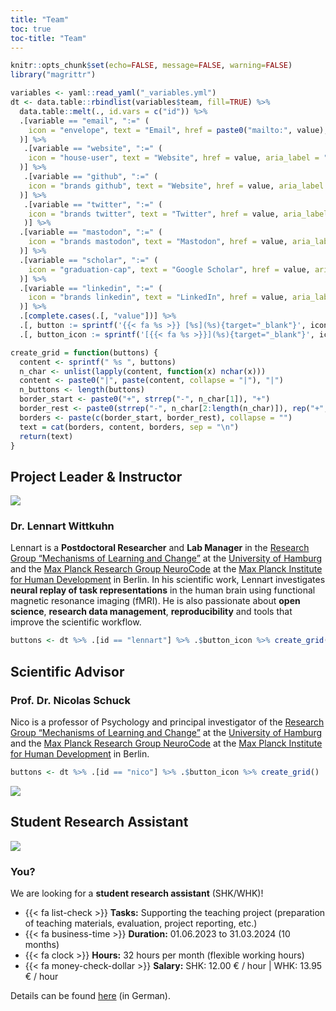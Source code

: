 ```yaml
---
title: "Team"
toc: true
toc-title: "Team"
---
```


```r
knitr::opts_chunk$set(echo=FALSE, message=FALSE, warning=FALSE)
library("magrittr")
```

```r
variables <- yaml::read_yaml("_variables.yml")
dt <- data.table::rbindlist(variables$team, fill=TRUE) %>%
  data.table::melt(., id.vars = c("id")) %>%
  .[variable == "email", ":=" (
    icon = "envelope", text = "Email", href = paste0("mailto:", value), aria_label = "Email"
  )] %>%
   .[variable == "website", ":=" (
    icon = "house-user", text = "Website", href = value, aria_label = "Website"
  )] %>% 
   .[variable == "github", ":=" (
    icon = "brands github", text = "Website", href = value, aria_label = "GitHub"
  )] %>% 
   .[variable == "twitter", ":=" (
    icon = "brands twitter", text = "Twitter", href = value, aria_label = "Twitter"
   )] %>% 
  .[variable == "mastodon", ":=" (
    icon = "brands mastodon", text = "Mastodon", href = value, aria_label = "Mastodon"
  )] %>% 
  .[variable == "scholar", ":=" (
    icon = "graduation-cap", text = "Google Scholar", href = value, aria_label = "Google Scholar"
  )] %>% 
  .[variable == "linkedin", ":=" (
    icon = "brands linkedin", text = "LinkedIn", href = value, aria_label = "LinkedIn"
  )] %>%
  .[complete.cases(.[, "value"])] %>%
  .[, button := sprintf('{{< fa %s >}} [%s](%s){target="_blank"}', icon, text, href)] %>%
  .[, button_icon := sprintf('[{{< fa %s >}}](%s){target="_blank"}', icon, href)]

create_grid = function(buttons) {
  content <- sprintf(" %s ", buttons)
  n_char <- unlist(lapply(content, function(x) nchar(x)))
  content <- paste0("|", paste(content, collapse = "|"), "|")
  n_buttons <- length(buttons)
  border_start <- paste0("+", strrep("-", n_char[1]), "+")
  border_rest <- paste0(strrep("-", n_char[2:length(n_char)]), rep("+", n_buttons - 1))
  borders <- paste(c(border_start, border_rest), collapse = "")
  text = cat(borders, content, borders, sep = "\n")
  return(text)
}
```

## Project Leader & Instructor

::: {.grid}

::: {.g-col-4}
![](images/photo_wittkuhn_portrait.jpg){fig-alt="A portrait photo of Lennart Wittkuhn."}
:::

::: {.g-col-8}

### Dr. Lennart Wittkuhn

Lennart is a **Postdoctoral Researcher** and **Lab Manager** in the [Research Group "Mechanisms of Learning and Change"](https://www.psy.uni-hamburg.de/en/arbeitsbereiche/lern-und-veraenderungsmechanismen.html) at the [University of Hamburg](https://www.uni-hamburg.de/en.html) and the [Max Planck Research Group NeuroCode](https://www.mpib-berlin.mpg.de/research/research-groups/mprg-neurocode) at the [Max Planck Institute for Human Development](https://www.mpib-berlin.mpg.de/en) in Berlin.
In his scientific work, Lennart investigates **neural replay of task representations** in the human brain using functional magnetic resonance imaging (fMRI).
He is also passionate about **open science**, **research data management**, **reproducibility** and tools that improve the scientific workflow.

```r
buttons <- dt %>% .[id == "lennart"] %>% .$button_icon %>% create_grid()
```
:::

:::

## Scientific Advisor

::: {.grid}

::: {.g-col-8}
### Prof. Dr. Nicolas Schuck
Nico is a professor of Psychology and principal investigator of the [Research Group "Mechanisms of Learning and Change"](https://www.psy.uni-hamburg.de/en/arbeitsbereiche/lern-und-veraenderungsmechanismen.html) at the [University of Hamburg](https://www.uni-hamburg.de/en.html) and the [Max Planck Research Group NeuroCode](https://www.mpib-berlin.mpg.de/research/research-groups/mprg-neurocode) at the [Max Planck Institute for Human Development](https://www.mpib-berlin.mpg.de/en) in Berlin.


```r
buttons <- dt %>% .[id == "nico"] %>% .$button_icon %>% create_grid()
```
:::

::: {.g-col-4}
![](images/photo_schuck_portrait.jpg){fig-alt="A portrait photo of Nicolas Schuck."}
:::

:::

## Student Research Assistant

::: {.grid}

::: {.g-col-4}
![](images/user_avatar.png){fig-alt="A user avatar."}
:::

::: {.g-col-8}
### You?
We are looking for a **student research assistant** (SHK/WHK)!

- {{< fa list-check >}} **Tasks:** Supporting the teaching project (preparation of teaching materials, evaluation, project reporting, etc.)
- {{< fa business-time >}} **Duration:** 01.06.2023 to 31.03.2024 (10 months)
- {{< fa clock >}} **Hours:** 32 hours per month (flexible working hours)
- {{< fa money-check-dollar >}} **Salary:** SHK: 12.00 € / hour | WHK: 13.95 € / hour

Details can be found [here](https://lennartwittkuhn.com/ddlitlab/ausschreibung_whk.html) (in German).

:::

:::
